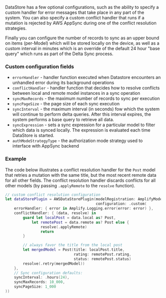 DataStore has a few optional configurations, such as the ability to specify a custom handler for error messages that take place in any part of the system. You can also specify a custom conflict handler that runs if a mutation is rejected by AWS AppSync during one of the conflict resolution strategies.

Finally you can configure the number of records to sync as an upper bound on items (per-Model) which will be stored locally on the device, as well as a custom interval in minutes which is an override of the default 24 hour "base query" which runs as part of the Delta Sync process.

### Custom configuration fields
- `errorHandler` - handler function executed when Datastore encounters an unhandled error during its background operations
- `conflictHandler` - handler function that decides how to resolve conflicts between local and remote model instances in a sync operation
- `syncMaxRecords` - the maximum number of records to sync per execution
- `syncPageSize` - the page size of each sync execution
- `syncInterval` - the maximum interval (in seconds) fow which the system will continue to perform delta queries. After this interval expires, the system performs a base query to retrieve all data.
- `syncExpression` - sets a sync expression for a particular model to filter which data is synced locally.  The expression is evaluated each time DataStore is started.
- `authModeStrategyType` - the authorization mode strategy used to interface with AppSync backend

### Example

The code below illustrates a conflict resolution handler for the `Post` model that retries a mutation with the same title, but the most recent remote data for all other fields. The conflict resolution handler discards conflicts for all other models (by passing `.applyRemote` to the `resolve` function).

```swift
// custom conflict resolution configuration
let dataStorePlugin = AWSDataStorePlugin(modelRegistration: AmplifyModels(),
                                         configuration: .custom(
    errorHandler: { error in Amplify.Logging.error(error: error) },
    conflictHandler: { (data, resolve) in
        guard let localPost = data.local as? Post,
            let remotePost = data.remote as? Post else {
                resolve(.applyRemote)
                return
        }

        // always favor the title from the local post
        let mergedModel = Post(title: localPost.title,
                               rating: remotePost.rating,
                               status: remotePost.status)
        resolve(.retry(mergedModel))
    },
    // Sync configuration defaults:
    syncInterval: .hours(24),
    syncMaxRecords: 10_000,
    syncPageSize: 1_000
))
```
